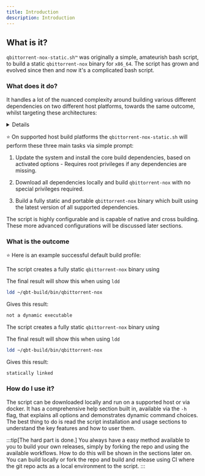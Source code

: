 ```yaml
---
title: Introduction
description: Introduction
---
```



## What is it?

`qbittorrent-nox-static.sh™`  was originally a simple, amateurish bash script, to build a static `qbittorrent-nox` binary for `x86_64`. The script has grown and evolved since then and now it's a complicated bash script.

### What does it do?

It handles a lot of the nuanced complexity around building various different dependencies on two different host platforms, towards the same outcome, whilst targeting these architectures:

<Details summary=" target architectures">
	`armel` `armhf` `armv7` `aarch64`

	`x86_64` `x86`

	`s390x`

	`powerpc` `ppc64el`

	`mips` `mipsel` `mips64` `mips64el`

	`riscv64`
</Details>


⭐ On supported host build platforms the `qbittorrent-nox-static.sh` will perform these three main tasks via simple prompt:

<Steps>

1. Update the system and install the core build dependencies, based on activated options - Requires root privileges if any dependencies are missing.

2. Download all dependencies locally and build `qbittorrent-nox` with no special privileges required.

3. Build a fully static and portable `qbittorrent-nox` binary which built using the latest version of all supported dependencies.

</Steps>

The script is highly configurable and is capable of native and cross building. These more advanced configurations will be discussed later sections.

### What is the outcome

⭐ Here is an example successful default build profile:

<BuildInfo/>

<Tabs>
<TabItem label="Debian and Ubuntu Linux">

The script creates a fully static `qbittorrent-nox` binary using <Modal id="glibc" label="glibc"/>

The final result will show this when using `ldd`

```bash
ldd ~/qbt-build/bin/qbittorrent-nox
```

Gives this result:

```bash
not a dynamic executable
```

</TabItem>
<TabItem label="Alpine Linux">

The script creates a fully static `qbittorrent-nox` binary using <Modal id="muslc" label="musl libc"/>

The final result will show this when using `ldd`

```bash
ldd ~/qbt-build/bin/qbittorrent-nox
```

Gives this result:

```bash
statically linked
```

</TabItem>
</Tabs>

### How do I use it?

The script can be downloaded locally and run on a supported host or via docker. It has a comprehensive help section built in, available via the `-h` flag, that explains all options and demonstrates dynamic command choices. The best thing to do is read the script installation and usage sections to understand the key features and how to user them.

:::tip[The hard part is done.]
You always have a easy method available to you to build your own releases, simply by forking the repo and using the available workflows. How to do this will be shown in the <Modal id="github-actions" label="Github Actions"/> sections later on. You can build locally or fork the repo and build and release using CI where the git repo acts as a local environment to the script.
:::
